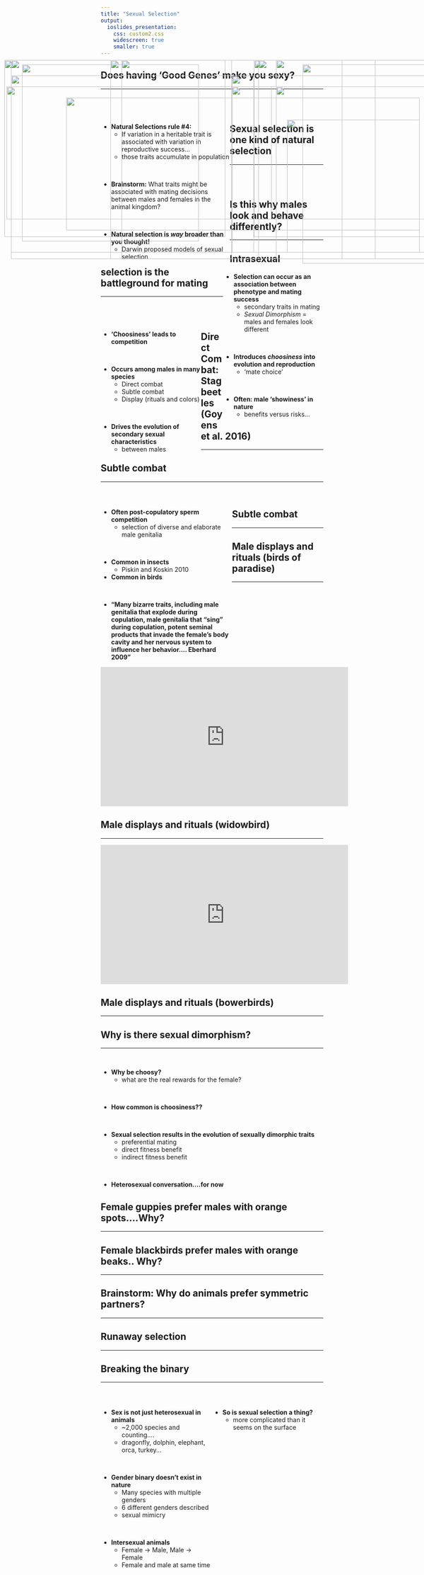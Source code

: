 ```yaml
---
title: "Sexual Selection"
output: 
  ioslides_presentation:
    css: custom2.css
    widescreen: true
    smaller: true
---
```


## Does having 'Good Genes' make you sexy?
<hr>
<br/>
<br/>

<IMG STYLE="position:absolute; TOP:200px; LEFT:685px; WIDTH:325px; HEIGHT:450px" SRC="images/sexyjeans.jpg">

<div style="float: left; width: 58%;">

* **Natural Selections rule #4:**
    + If variation in a heritable trait is associated with variation in reproductive success...
    + those traits accumulate in population

<br/>

* **Brainstorm:** What traits might be associated with mating decisions between males and females in the animal kingdom?

<br/>

* **Natural selection is *way* broader than you thought!**
    + Darwin proposed models of sexual selection

</div>

## Sexual selection is one kind of natural selection
<hr>
<br/>
<br/>

<div style="float: right; width: 45%;">

* **Selection can occur as an association between phenotype and mating success**
    + secondary traits in mating
    + *Sexual Dimorphism* = males and females look different
    
<br/>

* **Introduces *choosiness* into evolution and reproduction**
    + 'mate choice'

<br/>

* **Often: male 'showiness' in nature**
    + benefits versus risks...
</div>

<IMG STYLE="position:absolute; TOP:225px; LEFT:25px; WIDTH:550px; HEIGHT:400px" SRC="images/matechoice.jpg">

## Is this why males look and behave differently?
<hr>

<IMG STYLE="position:absolute; TOP:250px; LEFT:15px; WIDTH:600px; HEIGHT:300px" SRC="images/deer.jpg">

<IMG STYLE="position:absolute; TOP:250px; LEFT:625px; WIDTH:450px; HEIGHT:300px" SRC="images/ducks.jpg">

## Intrasexual selection is the battleground for mating
<hr>
<br/>
<br/>

<div style="float: left; width: 45%;">

* **'Choosiness' leads to competition**

<br/>

* **Occurs among males in many species**
    + Direct combat
    + Subtle combat
    + Display (rituals and colors)

<br/>

* **Drives the evolution of secondary sexual characteristics**
    + between males 

</div>

<IMG STYLE="position:absolute; TOP:225px; LEFT:525px; WIDTH:550px; HEIGHT:400px" SRC="images/combat.jpg">

## Direct Combat: Stag beetles (Goyens et al. 2016)
<hr>

<IMG STYLE="position:absolute; TOP:275px; LEFT:150px; WIDTH:800px; HEIGHT:300px" SRC="images/beetle.jpg">

## Subtle combat
<hr>
<br/>

<div style="float: left; width: 59%;">

* **Often post-copulatory sperm competition**
    + selection of diverse and elaborate male genitalia

<br/>

* **Common in insects**
    + Piskin and Koskin 2010
* **Common in birds**

<br/>

* **"Many bizarre traits, including male genitalia that explode during copulation, male genitalia that “sing” during copulation, potent seminal products that invade the female's body cavity and her nervous system to influence her behavior.... Eberhard 2009"**

</div>

<IMG STYLE="position:absolute; TOP:190px; LEFT:625px; WIDTH:450px; HEIGHT:450px" SRC="images/penis_insects.png">

## Subtle combat
<hr>

<IMG STYLE="position:absolute; TOP:200px; LEFT:50px; WIDTH:400px; HEIGHT:400px" SRC="images/duckphallus.jpg">

<IMG STYLE="position:absolute; TOP:250px; LEFT:525px; WIDTH:550px; HEIGHT:300px" SRC="images/lakeduck.jpg">

## Male displays and rituals (birds of paradise)
<hr>

<iframe width="560" height="315" src="https://www.youtube.com/embed/sKJfvdV4uHU" frameborder="0" allow="accelerometer; autoplay; encrypted-media; gyroscope; picture-in-picture" allowfullscreen></iframe>

## Male displays and rituals (widowbird)
<hr>

<iframe width="560" height="315" src="https://www.youtube.com/embed/OPI-9oi19gQ" frameborder="0" allow="accelerometer; autoplay; encrypted-media; gyroscope; picture-in-picture" allowfullscreen></iframe>

## Male displays and rituals (bowerbirds)
<hr>

<IMG STYLE="position:absolute; TOP:190px; LEFT:10px; WIDTH:500px; HEIGHT:400px" SRC="images/bowerbird2.jpg">

<IMG STYLE="position:absolute; TOP:190px; LEFT:575px; WIDTH:500px; HEIGHT:400px" SRC="images/bowerbird.jpg">


## Why is there sexual dimorphism?
<hr>
<br/>

* **Why be choosy?**
    + what are the real rewards for the female?

<br/>

* **How common is choosiness??**

<br/>

* **Sexual	selection	results	in the	evolution	of	sexually	dimorphic	traits**
    + preferential mating
    + direct fitness benefit
    + indirect fitness benefit

<br/>

* **Heterosexual conversation....for now**

## Female guppies prefer males with orange spots....Why?
<hr>

<IMG STYLE="position:absolute; TOP:190px; LEFT:250px; WIDTH:600px; HEIGHT:450px" SRC="images/guppy.jpg">

## Female blackbirds prefer males with orange beaks.. Why?
<hr>

<IMG STYLE="position:absolute; TOP:190px; LEFT:250px; WIDTH:600px; HEIGHT:450px" SRC="images/blackbirds.jpg">

## Brainstorm: Why do animals prefer symmetric partners? 
<hr>

<IMG STYLE="position:absolute; TOP:190px; LEFT:275px; WIDTH:500px; HEIGHT:450px" SRC="images/Vitruvian_Man.gif">

## Runaway selection
<hr>

<IMG STYLE="position:absolute; TOP:190px; LEFT:25px; WIDTH:500px; HEIGHT:450px" SRC="images/peacock.jpg">

<IMG STYLE="position:absolute; TOP:190px; LEFT:585px; WIDTH:450px; HEIGHT:450px" SRC="images/widowbird.jpg">

## Breaking the binary
<hr>
<br/>

<div style="float: left; width: 50%;">

* **Sex is not just heterosexual in animals**
    + ~2,000 species and counting....
    + dragonfly, dolphin, elephant, orca, turkey...

<br/>

* **Gender binary doesn't exist in nature**
    + Many species with multiple genders
    + 6 different genders described 
    + sexual mimicry

<br/>

* **Intersexual animals**
    + Female -> Male, Male -> Female
    + Female and male at same time
</div>

<div style="float: right; width: 50%;">

* **So is sexual selection a thing?**
    + more complicated than it seems on the surface
</div>

<IMG STYLE="position:absolute; TOP:325px; LEFT:650px; WIDTH:300px; HEIGHT:300px" SRC="images/monkey.jpg">

